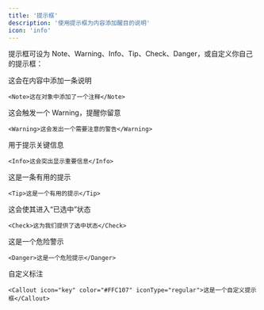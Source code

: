 ```yaml
---
title: '提示框'
description: '使用提示框为内容添加醒目的说明'
icon: 'info'
---
```


提示框可设为 Note、Warning、Info、Tip、Check、Danger，或自定义你自己的提示框：

<Note>这会在内容中添加一条说明</Note>

```mdx
<Note>这在对象中添加了一个注释</Note>
```

<Warning>这会触发一个 Warning，提醒你留意</Warning>

```mdx
<Warning>这会发出一个需要注意的警告</Warning>
```

<Info>用于提示关键信息</Info>

```mdx
<Info>这会突出显示重要信息</Info>
```

<Tip>这是一条有用的提示</Tip>

```mdx
<Tip>这是一个有用的提示</Tip>
```

<Check>这会使其进入“已选中”状态</Check>

```mdx
<Check>这为我们提供了选中状态</Check>
```

<Danger>这是一个危险警示</Danger>

```mdx
<Danger>这是一个危险提示</Danger>
```

<Callout icon="key" color="#FFC107" iconType="regular"> 自定义标注</Callout>

```mdx wrap
<Callout icon="key" color="#FFC107" iconType="regular">这是一个自定义提示框</Callout>
```
